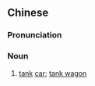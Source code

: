 ==Chinese==
{{zh-forms|s=罐车}}

===Pronunciation===
{{zh-pron
|m=guànchē
|cat=n
}}

===Noun===
{{zh-noun}}

# [[tank]] [[car]]; [[tank wagon]]